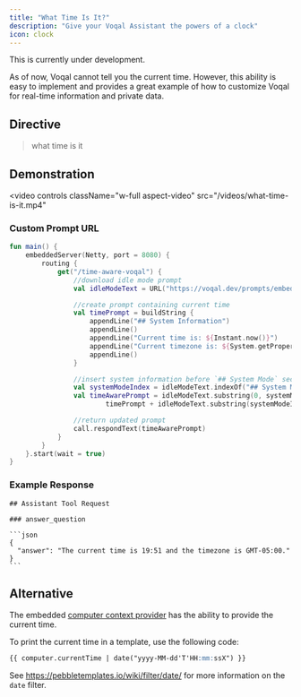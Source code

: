 ```yaml
---
title: "What Time Is It?"
description: "Give your Voqal Assistant the powers of a clock"
icon: clock
---
```


<Warning>This is currently under development.</Warning>

As of now, Voqal cannot tell you the current time. However, this ability is easy to implement and provides a great
example of how to customize Voqal for real-time information and private data.

## Directive

> what time is it

## Demonstration

<video
  controls
  className="w-full aspect-video"
  src="/videos/what-time-is-it.mp4"
></video>

### Custom Prompt URL

```kotlin
fun main() {
    embeddedServer(Netty, port = 8080) {
        routing {
            get("/time-aware-voqal") {
                //download idle mode prompt
                val idleModeText = URL("https://voqal.dev/prompts/embedded/voqal-idle-mode.md").readText()

                //create prompt containing current time
                val timePrompt = buildString {
                    appendLine("## System Information")
                    appendLine()
                    appendLine("Current time is: ${Instant.now()}")
                    appendLine("Current timezone is: ${System.getProperty("user.timezone")}")
                    appendLine()
                }

                //insert system information before `## System Mode` section
                val systemModeIndex = idleModeText.indexOf("## System Mode")
                val timeAwarePrompt = idleModeText.substring(0, systemModeIndex) +
                        timePrompt + idleModeText.substring(systemModeIndex)

                //return updated prompt
                call.respondText(timeAwarePrompt)
            }
        }
    }.start(wait = true)
}
```

### Example Response

````
## Assistant Tool Request

### answer_question

```json
{
  "answer": "The current time is 19:51 and the timezone is GMT-05:00."
}
```
````

## Alternative

The embedded [computer context provider](/context/embedded/computer) has the ability to provide the current time.

To print the current time in a template, use the following code:
```markdown
{{ computer.currentTime | date("yyyy-MM-dd'T'HH:mm:ssX") }}
```

See https://pebbletemplates.io/wiki/filter/date/ for more information on the `date` filter.